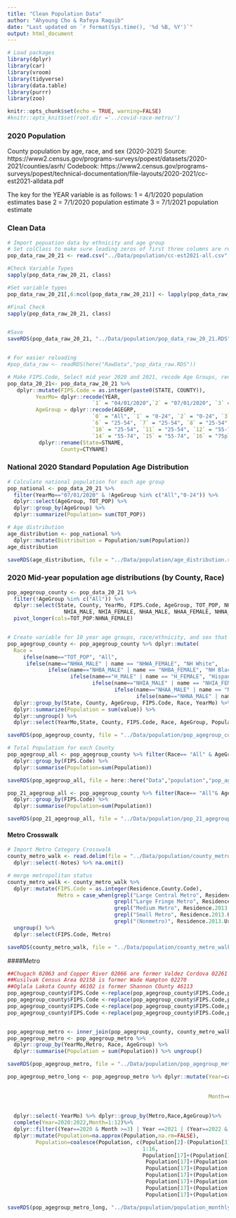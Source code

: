 ---
title: "Clean Population Data"
author: "Ahyoung Cho & Rafeya Raquib"
date: "Last updated on `r format(Sys.time(), '%d %B, %Y')`"
output: html_document
---

```{r setup, include=FALSE, message=FALSE}
# Load packages
library(dplyr)
library(car)
library(vroom)
library(tidyverse)
library(data.table)
library(purrr)
library(zoo)

knitr::opts_chunk$set(echo = TRUE, warning=FALSE)
#knitr::opts_knit$set(root.dir ='../covid-race-metro/')
```

### 2020 Population 

County population by age, race, and sex (2020-2021)
Source: https://www2.census.gov/programs-surveys/popest/datasets/2020-2021/counties/asrh/
Codebook: https://www2.census.gov/programs-surveys/popest/technical-documentation/file-layouts/2020-2021/cc-est2021-alldata.pdf

The key for the YEAR variable is as follows:
1 = 4/1/2020 population estimates base
2 = 7/1/2020 population estimate
3 = 7/1/2021 population estimate 

### Clean Data
```{r, warning=FALSE, message = FALSE}

# Import popuation data by ethnicity and age group
# Set colClass to make sure leading zeros of first three columns are read in
pop_data_raw_20_21 <- read.csv("../Data/population/cc-est2021-all.csv", sep=",", colClasses = c("character","character","character"))

#Check Variable Types
sapply(pop_data_raw_20_21, class)

#Set variable types
pop_data_raw_20_21[,6:ncol(pop_data_raw_20_21)] <- lapply(pop_data_raw_20_21[,6:ncol(pop_data_raw_20_21)], as.numeric)

#Final Check
sapply(pop_data_raw_20_21, class)


#Save
saveRDS(pop_data_raw_20_21, "../Data/population/pop_data_raw_20_21.RDS")


# For easier reloading
#pop_data_raw <- readRDS(here("RawData","pop_data_raw.RDS"))

# Make FIPS.Code, Select mid year 2020 and 2021, recode Age Groups, rename variables
pop_data_20_21<- pop_data_raw_20_21 %>% 
   dplyr::mutate(FIPS.Code = as.integer(paste0(STATE, COUNTY)),
         YearMo= dplyr::recode(YEAR,
                           `1` = "04/01/2020",`2` = "07/01/2020", `3` = "07/01/2021"),
         AgeGroup = dplyr::recode(AGEGRP,
                           `0` = "All", `1` = "0-24", `2` = "0-24", `3` = "0-24", `4` = "0-24", `5` = "0-24",
                           `6` = "25-54", `7` = "25-54", `8` = "25-54", `9` = "25-54",
                           `10` = "25-54", `11` = "25-54", `12` = "55-74", `13` = "55-74",
                           `14` = "55-74", `15` = "55-74", `16` = "75plus", `17` = "75plus", `18` = "75plus")) %>%
          dplyr::rename(State=STNAME,
                 County=CTYNAME)

```

###  National 2020 Standard Population Age Distribution
```{r, warning=FALSE, message = FALSE}

# Calculate national population for each age group 
pop_national <- pop_data_20_21 %>%
  filter(YearMo=="07/01/2020" & !AgeGroup %in% c("All","0-24")) %>% 
  dplyr::select(AgeGroup, TOT_POP) %>% 
  dplyr::group_by(AgeGroup) %>%
  dplyr::summarize(Population= sum(TOT_POP)) 

# Age distribution 
age_distribution <- pop_national %>% 
  dplyr::mutate(Distribution = Population/sum(Population)) 
age_distribution

saveRDS(age_distribution, file = "../Data/population/age_distribution.rds")
```
### 2020 Mid-year population age distributions (by County, Race)
```{r, warning=FALSE, message = FALSE}

pop_agegroup_county <- pop_data_20_21 %>%
  filter(!AgeGroup %in% c("All")) %>% 
  dplyr::select(State, County, YearMo, FIPS.Code, AgeGroup, TOT_POP, NHWA_MALE, NHWA_FEMALE,NHBA_MALE, NHBA_FEMALE,H_MALE,H_FEMALE,
                  NHIA_MALE, NHIA_FEMALE, NHAA_MALE, NHAA_FEMALE, NHNA_MALE, NHNA_FEMALE) %>% 
  pivot_longer(cols=TOT_POP:NHNA_FEMALE)


# Create variable for 10 year age groups, race/ethnicity, and sex that align with CoD files
pop_agegroup_county <- pop_agegroup_county %>% dplyr::mutate(
  Race = 
     ifelse(name=="TOT_POP", "All",
      ifelse(name=="NHWA_MALE" | name == "NHWA_FEMALE", "NH White",
             ifelse(name=="NHBA_MALE" | name == "NHBA_FEMALE", "NH Black",
                    ifelse(name=="H_MALE" | name == "H_FEMALE", "Hispanic", 
                           ifelse(name=="NHIA_MALE" | name == "NHIA_FEMALE", "NH AIAN",
                                  ifelse(name=="NHAA_MALE" | name == "NHAA_FEMALE", "NH Asian",
                                         ifelse(name=="NHNA_MALE" | name == "NHNA_FEMALE", "NH NHOPI","All")))))))) %>%
  dplyr::group_by(State, County, AgeGroup, FIPS.Code, Race, YearMo) %>%
  dplyr::summarize(Population = sum(value)) %>%
  dplyr::ungroup() %>%
  dplyr::select(YearMo,State, County, FIPS.Code, Race, AgeGroup, Population)

saveRDS(pop_agegroup_county, file = "../Data/population/pop_agegroup_county.rds")

# Total Population for each County
pop_agegroup_all <- pop_agegroup_county %>% filter(Race== "All" & AgeGroup!="0-24" & YearMo=="07/01/2020") %>%
  dplyr::group_by(FIPS.Code) %>%
  dplyr::summarise(Population=sum(Population))

saveRDS(pop_agegroup_all, file = here::here("Data","population","pop_agegroup_all.rds"))

pop_21_agegroup_all <- pop_agegroup_county %>% filter(Race== "All"& AgeGroup!="0-24" & YearMo=="07/01/2021") %>%
  dplyr::group_by(FIPS.Code) %>%
  dplyr::summarise(Population=sum(Population))

saveRDS(pop_21_agegroup_all, file = "../Data/population/pop_21_agegroup_all.rds")

```

#### Metro Crosswalk
```{r, warning=FALSE, message = FALSE}
# Import Metro Category Crosswalk 
county_metro_walk <- read.delim(file = "../Data/population/county_metro_walk.txt") %>%
  dplyr::select(-Notes) %>% na.omit()

# merge metropolitan status
county_metro_walk <- county_metro_walk %>% 
  dplyr::mutate(FIPS.Code = as.integer(Residence.County.Code),
                Metro = case_when(grepl("Large Central Metro", Residence.2013.Urbanization) ~ "Large Metro",
                                  grepl("Large Fringe Metro", Residence.2013.Urbanization) ~ "Large Metro",
                                  grepl("Medium Metro", Residence.2013.Urbanization) ~ "Medium/Small Metro",
                                  grepl("Small Metro", Residence.2013.Urbanization) ~ "Medium/Small Metro",
                                  grepl("(Nonmetro)", Residence.2013.Urbanization) ~ "Nonmetro")) %>%
  ungroup() %>%
  dplyr::select(FIPS.Code, Metro)

saveRDS(county_metro_walk, file = "../Data/population/county_metro_walk.rds")

```

####Metro
```{r,warning=FALSE, message=FALSE}
##Chugach 02063 and Copper River 02066 are former Valdez Cordova 02261
##Kusilvak Census Area 02158 is former Wade Hampton 02270
##Oglala Lakota County 46102 is former Shannon COunty 46113
pop_agegroup_county$FIPS.Code <-replace(pop_agegroup_county$FIPS.Code,pop_agegroup_county$FIPS.Code==2063,2261)
pop_agegroup_county$FIPS.Code <-replace(pop_agegroup_county$FIPS.Code,pop_agegroup_county$FIPS.Code==2066,2261)
pop_agegroup_county$FIPS.Code <-replace(pop_agegroup_county$FIPS.Code,pop_agegroup_county$FIPS.Code==2158,2270)
pop_agegroup_county$FIPS.Code <-replace(pop_agegroup_county$FIPS.Code,pop_agegroup_county$FIPS.Code==46102,46113)


pop_agegroup_metro <- inner_join(pop_agegroup_county, county_metro_walk, by = "FIPS.Code")
pop_agegroup_metro <- pop_agegroup_metro %>% 
  dplyr::group_by(YearMo,Metro, Race, AgeGroup) %>%
  dplyr::summarise(Population = sum(Population)) %>% ungroup()

saveRDS(pop_agegroup_metro, file = "../Data/population/pop_agegroup_metro.rds")
```

```{r}
pop_agegroup_metro_long <- pop_agegroup_metro %>% dplyr::mutate(Year=case_when(YearMo=="04/01/2020"~2020,
                                                                               YearMo=="07/01/2020"~2020,
                                                                               YearMo=="07/01/2021"~2021),
                                                                Month=case_when(YearMo=="04/01/2020"~4,
                                                                               YearMo=="07/01/2020"~7,
                                                                               YearMo=="07/01/2021"~7)) %>%
  dplyr::select(-YearMo) %>% dplyr::group_by(Metro,Race,AgeGroup)%>%
  complete(Year=2020:2022,Month=1:12)%>% 
  dplyr::filter((Year==2020 & Month >=3) | Year ==2021 | (Year==2022 & Month <=2)) %>%
  dplyr::mutate(Population=na.approx(Population,na.rm=FALSE),
         Population=coalesce(Population, c(Population[2]-(Population[3]-Population[2]),
                                           1:16,
                                           Population[17]+(Population[17]-Population[16]),
                                            Population[17]+(Population[17]-Population[16])*2,
                                            Population[17]+(Population[17]-Population[16])*3,
                                            Population[17]+(Population[17]-Population[16])*4,
                                            Population[17]+(Population[17]-Population[16])*5,
                                            Population[17]+(Population[17]-Population[16])*6,
                                            Population[17]+(Population[17]-Population[16])*7)))

saveRDS(pop_agegroup_metro_long, "../Data/population/population_monthly_metro_race_age.RDS")
```

